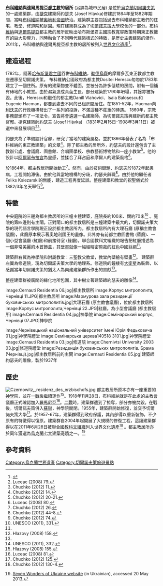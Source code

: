 {{世界文化遺產概要表
| site_img = File:Chernivtsi University.jpg
| site_img_capt = 都主教居所的主體建築
| site_img_width = 400px
| zh_name = 布科維納與達爾馬提亞都主教的居所
| en_name = Residence of Bukovinian and Dalmatian Metropolitans
| fr_name = Résidence des métropolites de Bucovine et de Dalmatie
| country = {{UKR}}
| Region = 欧洲和北美地区
| area = 8.00 公頃
| criterion_n = ii, iii, iv
| rg_year = 2011
| ex_rg_year = 
| iucn = 
| remarks = 
| ID = 1330
| org_url = http://whc.unesco.org/en/list/1330
|Coor={{coord|48|17|48|N|25|55|29|E|scale:1|display=inline,title}}
}}

'''[[布科維納|布科維納]]與達爾馬提亞[[都主教|都主教]]的居所''' (另譯為城市民居) 是位於[[烏克蘭|烏克蘭]][[切爾諾夫策|切爾諾夫策]]的一處建築群，由[[捷克人|捷克]]建築師約瑟夫 (Josef Hlávka)修建於1864年至1882年期間，當時[[布科維納|布科維納]]被[[奧地利帝國|奧地利帝國]]統治。建築群主要包括過去布科維納都主教們的住宅、教堂、修道院和庭園。現在建築群成為了[[切爾諾夫策大學|切爾諾夫策大學]]校舍的一部分。[[布科維納|布科維納]]與[[達爾馬提亞|達爾馬提亞]]都主教的居所反映出哈布斯堡君主國宗教寬容政策時期東正教擁有的巨大影響力，同時融合了不同時代建築樣式的特徵，是歷史主義建築的傑作。2011年，布科維納與達爾馬提亞都主教的居所被列入[[世界文化遺產|世界文化遺產]]<ref>{{cite web|url=http://whc.unesco.org/en/list/1330/|title=Residence of Bukovinian and Dalmatian Metropolitans|publisher=UNESCO|date=|accessdate=2014-11-05|archive-date=2014-11-10|archive-url=https://web.archive.org/web/20141110025604/http://whc.unesco.org/en/list/1330|dead-url=no}}</ref>。

== 建造過程 ==
1782年，隨著[[哈布斯堡君主國|哈布斯堡君主國]]吞併[[布科維納|布科維納]]，[[勒德烏齊|勒德烏齊]]的摩爾多瓦東正教都主教座遷移至切爾諾夫策。 布科維納公國政府為都主教Dositei Herescu匆匆於1783年建立了一個住所。原有的建築物並不體面，並被分為許多低矮的房間，附有一個鋪有磚地的小教堂。由於濕氣造成真菌生長，部分建築於1790年坍塌，其餘亦被拆毀。此後，Herescu和繼任的都主教Danill Vlahovici、Isaia Baloşescu和Eugenie Hacman，都要到處去不同的已租房間居住。在1851-52年，Hacman向[[利沃夫|利沃夫]]的行政機構發出了一系列的投訴，不滿這種不莊重的待遇。 1860年，宗教事務部頒布了一項法令，宣告將會遴選一名建築師，為切爾諾夫策興建新的都主教官邸。捷克建築師約瑟夫 (Josef Hlávka) （1831年2月15日–1908年3月11日）被選中來發展項目<ref>Luceac (2008) 79.</ref><ref>Chuchko (2012) 11.</ref>。

約瑟夫為了準備設計官邸，研究了當地的建築風格，並於1866年發表了名為「布科維納的東正教建築」的文章<ref>Chuchko (2012) 14.</ref>。除了都主教的居所外，約瑟夫的設計還包含了主教辦公處、會議廳、圖書館、合唱團學校、宗教藝術博物館和一座小教堂<ref>Chuchko (2012) 20-21.</ref>。他的設計以[[阿爾罕布拉宮|阿爾罕布拉宮]]為靈感，並揉合了拜占庭和摩爾人的建築風格<ref>Luceac (2008) 80.</ref>。

於1864年，都主教居所開始動工<ref>Chuchko (2012) 26.</ref>。然而，由於技術問題、約瑟夫於1872年起患病，工程開始滯後。由於他與當地機構的分歧，約瑟夫辭職<ref>Chuchko (2012) 44-8.</ref>。由於他的繼任者Feliks Ksiezarski的無能，建造工程再度延誤。整座建築和教堂的祝聖儀式於1882/3年冬天舉行<ref>Chuchko (2012) 74.</ref>。

== 特徵 ==
中央庭院的三邊為都主教居所的三幢主體建築，庭院長約100米、闊約70米<ref name="#1">UNESCO (2011), 331.</ref> 。庭院的第四邊則有主閘。正對閘口的都主教居所是三幢建築中最大的，切爾諾夫策大學的現代語言學院現正設於都主教居所內。都主教居所內有大理石廳 (原稱主教會議廳)，此廳原本展示著奧地利國王的畫像。此外亦有前都主教圖書館 (藍廳)、一個小型會議廳 (紅廳)和前接待室 (綠廳)。聯合國教科文組織的報告把紅廳描述為一個非常美麗的木首飾盒，其壁畫就像一幅經精密剪裁的紅色中國絲綢<ref name="#1"/>。

建築群右翼為神學院和附屬教堂：三聖教父教堂，教堂內壁繪有壁畫<ref>Hlazovy (2008) 158.</ref>。
建築群左翼為修道院，現為切爾諾夫策大學的地理系。修道院的鐘樓有[[大衛星|大衛星]]為裝飾，以感謝當年切爾諾夫策的猶太人為興建建築群所作出的貢獻<ref name="#1"/>。

整座建築群被廣闊的綠化地所包圍，其中樹立著建築師約瑟夫的雕像<ref>UNESCO (2011), 332.</ref>。

<gallery class="center" caption="">
image:Cernauti Residentia 06.jpg|都主教居所
image:Корпус митрополита, Чернівці 11.JPG|都主教居所
image:Мармурова зала резиденції буковинських митрополитів.jpg|大理石廳 (原主教會議廳)，位於都主教居所
image:Корпус митрополита,Чернівці 22.JPG|紅廳，為小型會議廳 (都主教居所)
image:Cernauti Residentia 04.jpg|神學院
image:Семiнарський корпус, Чернівці 07.JPG|神學院
</gallery>

<gallery class="center" caption="">
image:Чернівецький національний університет імені Юрія Федьковича 01.jpg|神學院禮堂
image:Семінарська церква140518 3101.jpg|神學院禮堂
image:Cernauti Residentia 03.jpg|修道院
image:Chernivtsi University 2003 03.jpg|修道院禮堂
image:Резиденція буковинських митрополитів. Брама (Чернівці).jpg|都主教居所前的主閘
image:Cernauti Residentia 05.jpg|建築師約瑟夫的雕像，製於1937年
</gallery>
==歷史==

[[File:Czernowitz,_residenz_des_erzbischofs.jpg|thumb]]
都主教居所原本亦有一座重要的[[神學|神學]]院，並在[[一戰|一戰]]後繼續運作<ref>Hlazovy (2008) 155.</ref>。1918年11月28日，布科維納就是在此處的主教會議廳正式確認加入[[羅馬尼亞|羅馬尼亞]]<ref>Luceac (2008) 81.</ref>。[[二戰|二戰]]時，建築群遭到了掠奪，部分亦被焚毀。在戰後，切爾諾夫策併入[[蘇聯|蘇聯]]，神學院關閉。1955年，建築群開始修復，並交予切爾諾夫策大學<ref>Chuchko (2012) 125.</ref>。於1957-67年，建築群得到政府保護，其內部得以重新裝飾，不少原有的特徵得以復原。建築群自2004年起開展了大規模的修復工程，這讓建築群得以在2011年6月28日被聯合國[[教科文組織|教科文組織]]列入世界文化遺產<ref>Chuchko (2012) 130-4.</ref> 。都主教居所亦於同年獲選為[[烏克蘭七大建築奇蹟|烏克蘭七大建築奇蹟]]之一。<ref>{{en}}[http://7chudes.in.ua/content/mitropolichii-palats Seven Wonders of Ukraine website] {{webarchive|url=https://web.archive.org/web/20130424193306/http://7chudes.in.ua/content/mitropolichii-palats |date=2013-04-24 }} (in Ukrainian), accessed 20 May 2013.</ref>

== 參考資料 ==
{{Reflist|30em}}

{{乌克兰世界遗产}}

[[Category:烏克蘭世界遺產|Category:烏克蘭世界遺產]]
[[Category:切爾諾夫策旅遊景點|Category:切爾諾夫策旅遊景點]]